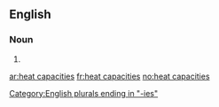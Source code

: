 ==English==

===Noun===
{{head|en|plural|head=[[heat]] [[capacities]]}}

# {{plural of|heat capacity|lang=en}}

[[Category:English plurals ending in "-ies"]]

[[ar:heat capacities]]
[[fr:heat capacities]]
[[no:heat capacities]]